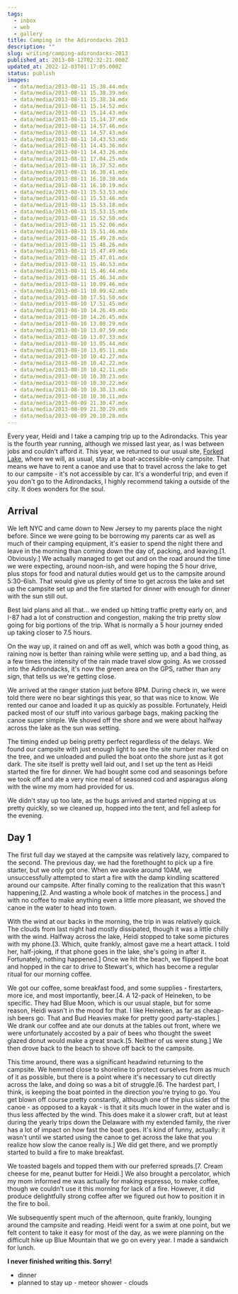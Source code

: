 ```yaml
---
tags:
  - inbox
  - web
  - gallery
title: Camping in the Adirondacks 2013
description: ""
slug: writing/camping-adirondacks-2013
published_at: 2013-08-12T02:32:21.000Z
updated_at: 2022-12-03T01:17:05.000Z
status: publish
images:
  - data/media/2013-08-11 15.38.44.mdx
  - data/media/2013-08-11 15.38.39.mdx
  - data/media/2013-08-11 15.38.34.mdx
  - data/media/2013-08-11 15.14.52.mdx
  - data/media/2013-08-11 15.14.43.mdx
  - data/media/2013-08-11 15.14.37.mdx
  - data/media/2013-08-11 14.57.46.mdx
  - data/media/2013-08-11 14.57.43.mdx
  - data/media/2013-08-11 14.43.53.mdx
  - data/media/2013-08-11 14.43.36.mdx
  - data/media/2013-08-11 14.43.26.mdx
  - data/media/2013-08-11 17.04.25.mdx
  - data/media/2013-08-11 16.37.52.mdx
  - data/media/2013-08-11 16.30.41.mdx
  - data/media/2013-08-11 16.10.30.mdx
  - data/media/2013-08-11 16.10.19.mdx
  - data/media/2013-08-11 15.53.53.mdx
  - data/media/2013-08-11 15.53.46.mdx
  - data/media/2013-08-11 15.53.18.mdx
  - data/media/2013-08-11 15.53.15.mdx
  - data/media/2013-08-11 15.52.50.mdx
  - data/media/2013-08-11 15.52.06.mdx
  - data/media/2013-08-11 15.51.46.mdx
  - data/media/2013-08-11 15.49.28.mdx
  - data/media/2013-08-11 15.48.26.mdx
  - data/media/2013-08-11 15.47.49.mdx
  - data/media/2013-08-11 15.47.01.mdx
  - data/media/2013-08-11 15.46.53.mdx
  - data/media/2013-08-11 15.46.44.mdx
  - data/media/2013-08-11 15.46.34.mdx
  - data/media/2013-08-11 10.09.46.mdx
  - data/media/2013-08-11 10.09.42.mdx
  - data/media/2013-08-10 17.51.50.mdx
  - data/media/2013-08-10 17.51.45.mdx
  - data/media/2013-08-10 14.26.49.mdx
  - data/media/2013-08-10 14.26.45.mdx
  - data/media/2013-08-10 13.08.29.mdx
  - data/media/2013-08-10 13.07.59.mdx
  - data/media/2013-08-10 13.07.33.mdx
  - data/media/2013-08-10 13.05.44.mdx
  - data/media/2013-08-10 13.05.11.mdx
  - data/media/2013-08-10 10.42.27.mdx
  - data/media/2013-08-10 10.42.22.mdx
  - data/media/2013-08-10 10.42.11.mdx
  - data/media/2013-08-10 10.30.23.mdx
  - data/media/2013-08-10 10.30.22.mdx
  - data/media/2013-08-10 10.30.13.mdx
  - data/media/2013-08-10 10.30.11.mdx
  - data/media/2013-08-09 21.30.47.mdx
  - data/media/2013-08-09 21.30.29.mdx
  - data/media/2013-08-09 20.10.28.mdx
---
```

Every year, Heidi and I take a camping trip up to the Adirondacks. This year is the fourth year running, although we missed last year, as I was between jobs and couldn't afford it. This year, we returned to our usual site, [Forked Lake](http://www.dec.ny.gov/outdoor/24467.html), where we will, as usual, stay at a boat-accessible-only campsite. That means we have to rent a canoe and use that to travel across the lake to get to our campsite - it's not accessible by car. It's a wonderful trip, and even if you don't go to the Adirondacks, I highly recommend taking a outside of the city. It does wonders for the soul.

## Arrival

We left NYC and came down to New Jersey to my parents place the night before. Since we were going to be borrowing my parents car as well as much of their camping equipment, it's easier to spend the night there and leave in the morning than coming down the day of, packing, and leaving.\[1. Obviously.] We actually managed to get out and on the road around the time we were expecting, around noon-ish, and were hoping the 5 hour drive, plus stops for food and natural duties would get us to the campsite around 5:30-6ish. That would give us plenty of time to get across the lake and set up the campsite set up and the fire started for dinner with enough for dinner with the sun still out.

Best laid plans and all that... we ended up hitting traffic pretty early on, and I-87 had a lot of construction and congestion, making the trip pretty slow going for big portions of the trip. What is normally a 5 hour journey ended up taking closer to 7.5 hours.

On the way up, it rained on and off as well, which was both a good thing, as raining now is better than raining while were setting up, and a bad thing, as a few times the intensity of the rain made travel slow going. As we crossed into the Adirondacks, it's now the green area on the GPS, rather than any sign, that tells us we're getting close.

We arrived at the ranger station just before 8PM. During check in, we were told there were no bear sightings this year, so that was nice to know. We rented our canoe and loaded it up as quickly as possible. Fortunately, Heidi packed most of our stuff into various garbage bags, making packing the canoe super simple. We shoved off the shore and we were about halfway across the lake as the sun was setting.

The timing ended up being pretty perfect regardless of the delays. We found our campsite with just enough light to see the site number marked on the tree, and we unloaded and pulled the boat onto the shore just as it got dark. The site itself is pretty well laid out, and I set up the tent as Heidi started the fire for dinner. We had bought some cod and seasonings before we took off and ate a very nice meal of seasoned cod and asparagus along with the wine my mom had provided for us.

We didn't stay up too late, as the bugs arrived and started nipping at us pretty quickly, so we cleaned up, hopped into the tent, and fell asleep for the evening.

## Day 1

The first full day we stayed at the campsite was relatively lazy, compared to the second. The previous day, we had the forethought to pick up a fire starter, but we only got one. When we awoke around 10AM, we unsuccessfully attempted to start a fire with the damp kindling scattered around our campsite. After finally coming to the realization that this wasn't happening,\[2. And wasting a whole book of matches in the process.] and with no coffee to make anything even a little more pleasant, we shoved the canoe in the water to head into town.

With the wind at our backs in the morning, the trip in was relatively quick. The clouds from last night had mostly dissipated, though it was a little chilly with the wind. Halfway across the lake, Heidi stopped to take some pictures with my phone.\[3. Which, quite frankly, almost gave me a heart attack. I told her, half-joking, if that phone goes in the lake, she's going in after it. Fortunately, nothing happened.] Once we hit the beach, we flipped the boat and hopped in the car to drive to Stewart's, which has become a regular ritual for our morning coffee.

We got our coffee, some breakfast food, and some supplies - firestarters, more ice, and most importantly, beer.\[4. A 12-pack of Heineken, to be specific. They had Blue Moon, which is our usual staple, but for some reason, Heidi wasn't in the mood for that. I like Heineken, as far as cheap-ish beers go. That and Bud Heavies make for pretty good party-staples.] We drank our coffee and ate our donuts at the tables out front, where we were unfortunately accosted by a pair of bees who thought the sweet glazed donut would make a great snack.\[5. Neither of us were stung.] We then drove back to the beach to shove off back to the campsite.

This time around, there was a significant headwind returning to the campsite. We hemmed close to shoreline to protect ourselves from as much of it as possible, but there is a point where it's necessary to cut directly across the lake, and doing so was a bit of struggle.\[6. The hardest part, I think, is keeping the boat pointed in the direction you're trying to go. You get blown off course pretty constantly, although one of the plus sides of the canoe - as opposed to a kayak - is that it sits much lower in the water and is thus less affected by the wind. This does make it a slower craft, but at least during the yearly trips down the Delaware with my extended family, the river has a lot of impact on how fast the boat goes. It's kind of funny, actually: it wasn't until we started using the canoe to get across the lake that you realize how slow the canoe really is.] We did get there, and we promptly started to build a fire to make breakfast.

We toasted bagels and topped them with our preferred spreads.\[7. Cream cheese for me, peanut butter for Heidi.] We also brought a percolator, which my mom informed me was actually for making espresso, to make coffee, though we couldn't use it this morning for lack of a fire. However, it did produce delightfully strong coffee after we figured out how to position it in the fire to boil.

We subsequently spent much of the afternoon, quite frankly, lounging around the campsite and reading. Heidi went for a swim at one point, but we felt content to take it easy for most of the day, as we were planning on the difficult hike up Blue Mountain that we go on every year. I made a sandwich for lunch.

**I never finished writing this. Sorry!**

* dinner
* planned to stay up - meteor shower - clouds
